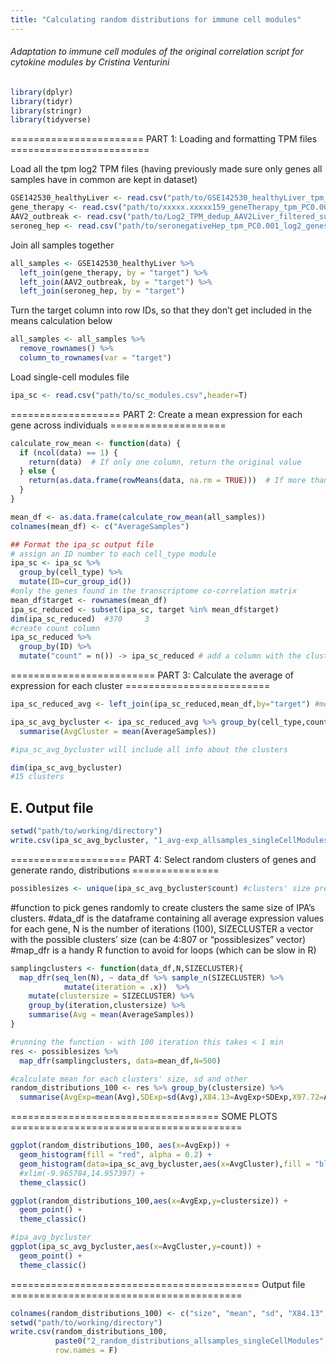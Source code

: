 ---
title: "Calculating random distributions for immune cell modules"
---

###### Adaptation to immune cell modules of the original correlation script for cytokine modules by Cristina Venturini 

```{r}
library(dplyr)
library(tidyr)
library(stringr)
library(tidyverse)
```

======================= PART 1: Loading and formatting TPM files ========================

Load all the tpm log2 TPM files (having previously made sure only genes all samples have in common are kept in dataset) 
```{r}
GSE142530_healthyLiver <- read.csv("path/to/GSE142530_healthyLiver_tpm_PC0.001_log2_genesymbol_dedup_subsetGenes.csv", header=T)
gene_therapy <- read.csv("path/to/xxxxx.xxxxx159_geneTherapy_tpm_PC0.001_log2_genesymbol_dedup_subsetGenes.csv", header=T)
AAV2_outbreak <- read.csv("path/to/Log2_TPM_dedup_AAV2Liver_filtered_subsetGenes.csv", header=T)
seroneg_hep <- read.csv("path/to/seronegativeHep_tpm_PC0.001_log2_genesymbol_dedup_withoutxxxxx.xxxxx027_subsetGenes.csv", header=T)
```

Join all samples together
```{r}
all_samples <- GSE142530_healthyLiver %>%
  left_join(gene_therapy, by = "target") %>%
  left_join(AAV2_outbreak, by = "target") %>%
  left_join(seroneg_hep, by = "target")
```


Turn the target column into row IDs, so that they don't get included in the means calculation below
```{r}
all_samples <- all_samples %>%
  remove_rownames() %>%
  column_to_rownames(var = "target")
```


Load single-cell modules file
```{r}
ipa_sc <- read.csv("path/to/sc_modules.csv",header=T) 
```



=================== PART 2: Create a mean expression for each gene across individuals ====================

```{r}
calculate_row_mean <- function(data) {
  if (ncol(data) == 1) {
    return(data)  # If only one column, return the original value
  } else {
    return(as.data.frame(rowMeans(data, na.rm = TRUE)))  # If more than one column, calculate row means
  }
}
```

```{r}
mean_df <- as.data.frame(calculate_row_mean(all_samples))
colnames(mean_df) <- c("AverageSamples")

## Format the ipa_sc output file
# assign an ID number to each cell_type module
ipa_sc <- ipa_sc %>% 
  group_by(cell_type) %>%
  mutate(ID=cur_group_id())
#only the genes found in the transcriptome co-correlation matrix
mean_df$target <- rownames(mean_df)
ipa_sc_reduced <- subset(ipa_sc, target %in% mean_df$target) 
dim(ipa_sc_reduced)  #370     3
#create count column
ipa_sc_reduced %>%
  group_by(ID) %>%
  mutate("count" = n()) -> ipa_sc_reduced # add a column with the cluster size
```


========================= PART 3: Calculate the average of expression for each cluster =========================

```{r}
ipa_sc_reduced_avg <- left_join(ipa_sc_reduced,mean_df,by="target") #merge cluster df with avg by gene

ipa_sc_avg_bycluster <- ipa_sc_reduced_avg %>% group_by(cell_type,count,ID) %>% 
  summarise(AvgCluster = mean(AverageSamples))

#ipa_sc_avg_bycluster will include all info about the clusters 

dim(ipa_sc_avg_bycluster)
#15 clusters 
```

## E. Output file
```{r}
setwd("path/to/working/directory")
write.csv(ipa_sc_avg_bycluster, "1_avg-exp_allsamples_singleCellModules.csv", row.names = F)
```



==================== PART 4: Select random clusters of genes and generate rando, distributions ===============

```{r}
possiblesizes <- unique(ipa_sc_avg_bycluster$count) #clusters' size present in IPA
```

#function to pick genes randomly to create clusters the same size of IPA's clusters. 
#data_df is the dataframe containing all average expression values for each gene, N is the number of iterations (100), SIZECLUSTER a vector with the possible clusters' size (can be 4:807 or "possiblesizes" vector)
#map_dfr is a handy R function to avoid for loops (which can be slow in R)
```{r}
samplingclusters <- function(data_df,N,SIZECLUSTER){
  map_dfr(seq_len(N), ~ data_df %>% sample_n(SIZECLUSTER) %>% 
            mutate(iteration = .x))  %>% 
    mutate(clustersize = SIZECLUSTER) %>% 
    group_by(iteration,clustersize) %>% 
    summarise(Avg = mean(AverageSamples))
}
```

```{r}
#running the function - with 100 iteration this takes < 1 min
res <- possiblesizes %>%
  map_dfr(samplingclusters, data=mean_df,N=500)
```
```{r}
#calculate mean for each clusters' size, sd and other 
random_distributions_100 <- res %>% group_by(clustersize) %>% 
  summarise(AvgExp=mean(Avg),SDExp=sd(Avg),X84.13=AvgExp+SDExp,X97.72=AvgExp+2*SDExp,X99.86=AvgExp+3*SDExp) 
```


==================================== SOME PLOTS ========================================

```{r}
ggplot(random_distributions_100, aes(x=AvgExp)) + 
  geom_histogram(fill = "red", alpha = 0.2) +
  geom_histogram(data=ipa_sc_avg_bycluster,aes(x=AvgCluster),fill = "blue", alpha = 0.2) +
  #xlim(-9.965784,14.957397) +
  theme_classic()

ggplot(random_distributions_100,aes(x=AvgExp,y=clustersize)) +
  geom_point() +
  theme_classic()

#ipa_avg_bycluster
ggplot(ipa_sc_avg_bycluster,aes(x=AvgCluster,y=count)) +
  geom_point() +
  theme_classic()
```


=========================================== Output file ========================================

```{r}
colnames(random_distributions_100) <- c("size", "mean", "sd", "X84.13", "X97.72",	"X99.86")
setwd("path/to/working/directory")
write.csv(random_distributions_100,
          paste0("2_random_distributions_allsamples_singleCellModules",Sys.Date(),".csv"),
          row.names = F)
```

























